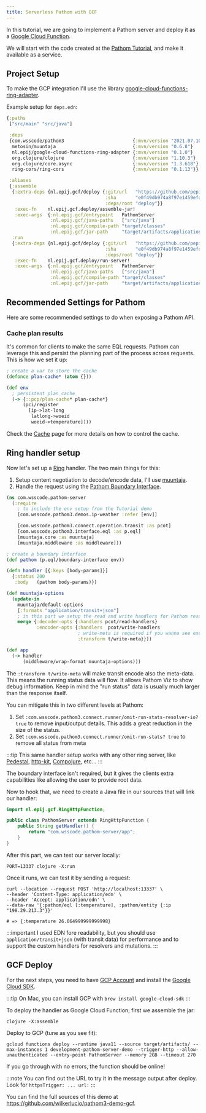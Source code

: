 ```yaml
---
title: Serverless Pathom with GCF
---
```


In this tutorial, we are going to implement a Pathom server and deploy it
as a [Google Cloud Function](https://cloud.google.com/functions).

We will start with the code created at the [Pathom Tutorial](../tutorial.mdx), and make
it available as a service.

## Project Setup

To make the GCP integration I'll use the library [google-cloud-functions-ring-adapter](https://github.com/pepijn/google-cloud-functions-clojure).

Example setup for `deps.edn`:

```clojure
{:paths
 ["src/main" "src/java"]

 :deps
 {com.wsscode/pathom3                         {:mvn/version "2021.07.10-alpha"}
  metosin/muuntaja                            {:mvn/version "0.6.8"}
  nl.epij/google-cloud-functions-ring-adapter {:mvn/version "0.1.0"}
  org.clojure/clojure                         {:mvn/version "1.10.3"}
  org.clojure/core.async                      {:mvn/version "1.3.618"}
  ring-cors/ring-cors                         {:mvn/version "0.1.13"}}

 :aliases
 {:assemble
  {:extra-deps {nl.epij.gcf/deploy {:git/url   "https://github.com/pepijn/google-cloud-functions-clojure"
                                    :sha       "e0f49db974a8f97e1459efd16c0edfb3030a6115"
                                    :deps/root "deploy"}}
   :exec-fn    nl.epij.gcf.deploy/assemble-jar!
   :exec-args  {:nl.epij.gcf/entrypoint   PathomServer
                :nl.epij.gcf/java-paths   ["src/java"]
                :nl.epij.gcf/compile-path "target/classes"
                :nl.epij.gcf/jar-path     "target/artifacts/application.jar"}}
  :run
  {:extra-deps {nl.epij.gcf/deploy {:git/url   "https://github.com/pepijn/google-cloud-functions-clojure"
                                    :sha       "e0f49db974a8f97e1459efd16c0edfb3030a6115"
                                    :deps/root "deploy"}}
   :exec-fn    nl.epij.gcf.deploy/run-server!
   :exec-args  {:nl.epij.gcf/entrypoint   PathomServer
                :nl.epij.gcf/java-paths   ["src/java"]
                :nl.epij.gcf/compile-path "target/classes"
                :nl.epij.gcf/jar-path     "target/artifacts/application.jar"}}}}
```

## Recommended Settings for Pathom

Here are some recommended settings to do when exposing a Pathom API.

### Cache plan results

It's common for clients to make the same EQL requests. Pathom can leverage this and
persist the planning part of the process across requests. This is how we set it up:

```clojure
; create a var to store the cache
(defonce plan-cache* (atom {}))

(def env
  ; persistent plan cache
  (-> {::pcp/plan-cache* plan-cache*}
      (pci/register
        [ip->lat-long
         latlong->woeid
         woeid->temperature])))
```

Check the [Cache](../cache.mdx) page for more details on how to control the cache.

## Ring handler setup

Now let's set up a [Ring](https://github.com/ring-clojure/ring) handler. The two main things
for this:

1. Setup content negotiation to decode/encode data, I'll use [muuntaja](https://github.com/metosin/muuntaja).
2. Handle the request using the [Pathom Boundary Interface](../eql.mdx#boundary-interface).

```clojure
(ns com.wsscode.pathom-server
  (:require
    ; to include the env setup from the Tutorial demo
    [com.wsscode.pathom3.demos.ip-weather :refer [env]]

    [com.wsscode.pathom3.connect.operation.transit :as pcot]
    [com.wsscode.pathom3.interface.eql :as p.eql]
    [muuntaja.core :as muuntaja]
    [muuntaja.middleware :as middleware]))

; create a boundary interface
(def pathom (p.eql/boundary-interface env))

(defn handler [{:keys [body-params]}]
  {:status 200
   :body   (pathom body-params)})

(def muuntaja-options
  (update-in
    muuntaja/default-options
    [:formats "application/transit+json"]
    ; in this part we setup the read and write handlers for Pathom resolvers and mutations
    merge {:decoder-opts {:handlers pcot/read-handlers}
           :encoder-opts {:handlers  pcot/write-handlers
                          ; write-meta is required if you wanna see execution stats on Pathom Viz
                          :transform t/write-meta}}))

(def app
  (-> handler
      (middleware/wrap-format muuntaja-options)))
```

The `:transform t/write-meta` will make transit encode also the meta-data. This means the
running status data will flow. It allows Pathom Viz to show debug information.
Keep in mind the "run status" data is usually much larger than the response itself.

You can mitigate this in two different levels at Pathom:

1. Set `:com.wsscode.pathom3.connect.runner/omit-run-stats-resolver-io? true` to remove input/output details. This adds a great reduction in the size of the status.
2. Set `:com.wsscode.pathom3.connect.runner/omit-run-stats? true` to remove all status from meta

:::tip
This same handler setup works with any other ring server, like [Pedestal](http://pedestal.io/),
[http-kit](https://http-kit.github.io/), [Compojure](https://github.com/weavejester/compojure),
etc...
:::

The boundary interface isn't required, but it gives the clients extra capabilities like allowing the user to provide root data.

Now to hook that, we need to create a Java file in our sources that will link our handler:

```java
import nl.epij.gcf.RingHttpFunction;

public class PathomServer extends RingHttpFunction {
    public String getHandler() {
        return "com.wsscode.pathom-server/app";
    }
}
```

After this part, we can test our server locally:

```
PORT=13337 clojure -X:run
```

Once it runs, we can test it by sending a request:

```
curl --location --request POST 'http://localhost:13337' \
--header 'Content-Type: application/edn' \
--header 'Accept: application/edn' \
--data-raw '{:pathom/eql [:temperature], :pathom/entity {:ip "198.29.213.3"}}'

# => {:temperature 26.064999999999998}
```

:::important
I used EDN fore readability, but you should use `application/transit+json` (with transit data) for performance
and to support the custom handlers for resolvers and mutations.
:::

## GCF Deploy

For the next steps, you need to have [GCP Account](https://accounts.google.com/signin/v2/identifier?service=cloudconsole&passive=1209600&osid=1&continue=https%3A%2F%2Fconsole.cloud.google.com%2Ffreetrial%2Fsignup%2Ftos%3Fref%3Dhttps%3A%2F%2Fwww.google.com%2F&followup=https%3A%2F%2Fconsole.cloud.google.com%2Ffreetrial%2Fsignup%2Ftos%3Fref%3Dhttps%3A%2F%2Fwww.google.com%2F&flowName=GlifWebSignIn&flowEntry=ServiceLogin)
and install the [Google Cloud SDK](https://cloud.google.com/sdk/docs/install).

:::tip
On Mac, you can install GCP with `brew install google-cloud-sdk`
:::

To deploy the handler as Google Cloud Function; first we assemble the jar:

```
clojure -X:assemble
```

Deploy to GCP (tune as you see fit):

```
gcloud functions deploy --runtime java11 --source target/artifacts/ --max-instances 1 development-pathom-server-demo --trigger-http --allow-unauthenticated --entry-point PathomServer --memory 2GB --timeout 270
```

If you go through with no errors, the function should be online!

:::note
You can find out the URL to try it in the message output after deploy.
Look for `httpsTrigger: ... url:`
:::

You can find the full sources of this demo at https://github.com/wilkerlucio/pathom3-demo-gcf.
